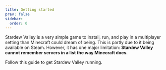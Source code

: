 ```yaml
---
title: Getting started
prev: false
sidebar:
  order: 0
---
```


Stardew Valley is a very simple game to install, run, and play in a multiplayer setting than Minecraft could dream of being. 
This is partly due to it being available on Steam. 
However, it has one major limitation: **Stardew Valley cannot remember servers in a list the way Minecraft does**. 

Follow this guide to get Stardew Valley running. 
